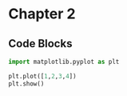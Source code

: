 # Chapter 2

## Code Blocks

```python
import matplotlib.pyplot as plt

plt.plot([1,2,3,4])
plt.show()
```
